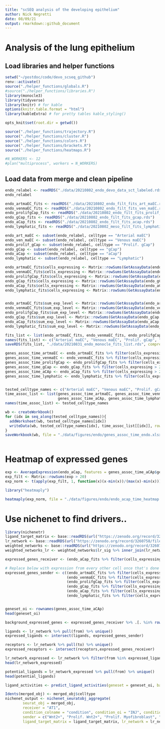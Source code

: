 ```yaml
---
title: "scSEQ analysis of the developing epithelium"
author: Nick Negretti
date: 08/09/21
output: rmarkdown::github_document
---
```


# Analysis of the lung epithelium

## Load libraries and helper functions
```r
setwd("~/postdoc/code/devo_scseq_github")
renv::activate()
source("./helper_functions/globals.R")
#source("./helper_functions/libraries.R")
library(monocle3)
library(tidyverse)
library(knitr) # for kable
options(knitr.table.format = "html")
library(kableExtra) # for pretty tables kable_styling()

opts_knit$set(root.dir = getwd())

source("./helper_functions/trajectory.R")
source("./helper_functions/cluster.R")
source("./helper_functions/colors.R")
source("./helper_functions/brackets.R")
source("./helper_functions/heatmaps.R")

#N_WORKERS <- 12
#plan("multiprocess", workers = N_WORKERS)

```
## Load data from merge and clean pipeline
```r
endo_relabel <- readRDS("./data/20210802_endo_devo_data_sct_labeled.rds")
endo_relabel

endo_artmaEC_fits <- readRDS("./data/20210802_endo_filt_fits_art_maEC.rds")
endo_venmaEC_fits <- readRDS("./data/20210802_endo_filt_fits_ven_maEC.rds")
endo_prolifgCap_fits <- readRDS("./data/20210802_endo_filt_fits_prolif_gcap.rds")
endo_gCap_fits <- readRDS("./data/20210802_endo_filt_fits_gcap.rds")
endo_aCap_fits <- readRDS("./data/20210802_endo_filt_fits_acap.rds")
endo_lymphatic_fits <- readRDS("./data/20210802_meso_filt_fits_lymphatic.rds")

```

```r

endo_art_maEC <- subset(endo_relabel, celltype == "Arterial maEC")
endo_ven_maEC <- subset(endo_relabel, celltype == "Venous maEC")
endo_prolif_gCap <- subset(endo_relabel, celltype == "Prolif. gCap")
endo_gCap <- subset(endo_relabel, celltype == "gCap")
endo_aCap <- subset(endo_relabel, celltype == "aCap")
endo_lymphatic <- subset(endo_relabel, celltype == "Lymphatic")

```

```r

endo_artmaEC_fits$cells_expressing <- Matrix::rowSums(GetAssayData(endo_art_maEC, assay = "RNA", slot='data') > 0)[endo_artmaEC_fits$gene_id]
endo_venmaEC_fits$cells_expressing <- Matrix::rowSums(GetAssayData(endo_ven_maEC, assay = "RNA", slot='data') > 0)[endo_venmaEC_fits$gene_id]
endo_prolifgCap_fits$cells_expressing <- Matrix::rowSums(GetAssayData(endo_prolif_gCap, assay = "RNA", slot='data') > 0)[endo_prolifgCap_fits$gene_id]
endo_gCap_fits$cells_expressing <- Matrix::rowSums(GetAssayData(endo_gCap, assay = "RNA", slot='data') > 0)[endo_gCap_fits$gene_id]
endo_aCap_fits$cells_expressing <- Matrix::rowSums(GetAssayData(endo_aCap, assay = "RNA", slot='data') > 0)[endo_aCap_fits$gene_id]
endo_lymphatic_fits$cells_expressing <- Matrix::rowSums(GetAssayData(endo_lymphatic, assay = "RNA", slot='data') > 0)[endo_lymphatic_fits$gene_id]


endo_artmaEC_fits$sum_exp_level <- Matrix::rowSums(GetAssayData(endo_art_maEC, assay = "RNA", slot='data'))[endo_artmaEC_fits$gene_id]
endo_venmaEC_fits$sum_exp_level <- Matrix::rowSums(GetAssayData(endo_ven_maEC, assay = "RNA", slot='data'))[endo_venmaEC_fits$gene_id]
endo_prolifgCap_fits$sum_exp_level <- Matrix::rowSums(GetAssayData(endo_prolif_gCap, assay = "RNA", slot='data'))[endo_prolifgCap_fits$gene_id]
endo_gCap_fits$sum_exp_level <- Matrix::rowSums(GetAssayData(endo_gCap, assay = "RNA", slot='data'))[endo_gCap_fits$gene_id]
endo_aCap_fits$sum_exp_level <- Matrix::rowSums(GetAssayData(endo_aCap, assay = "RNA", slot='data'))[endo_aCap_fits$gene_id]
endo_lymphatic_fits$sum_exp_level <- Matrix::rowSums(GetAssayData(endo_lymphatic, assay = "RNA", slot='data'))[endo_lymphatic_fits$gene_id]

fits_list <- list(endo_artmaEC_fits, endo_venmaEC_fits, endo_prolifgCap_fits, endo_gCap_fits, endo_aCap_fits, endo_lymphatic_fits)
names(fits_list) <- c("Arterial maEC", "Venous maEC", "Prolif. gCap", "gCap", "aCap", "Lymphatic")
saveRDS(fits_list, "./data/20210831_endo_monocle_fits_list.rds", compress = "bzip2")
```

```r

genes_assoc_time_artmaEC <- endo_artmaEC_fits %>% filter(cells_expressing > 20 & q_value <= 0.05)
genes_assoc_time_venmaEC <- endo_venmaEC_fits %>% filter(cells_expressing > 20 & q_value <= 0.05)
genes_assoc_time_prolifgCap <- endo_prolifgCap_fits %>% filter(cells_expressing > 20 & q_value <= 0.05)
genes_assoc_time_gCap <- endo_gCap_fits %>% filter(cells_expressing > 20 & q_value <= 0.05)
genes_assoc_time_aCAp <- endo_aCap_fits %>% filter(cells_expressing > 20 & q_value <= 0.05)
genes_assoc_time_lymphatic <- endo_lymphatic_fits %>% filter(cells_expressing > 20 & q_value <= 0.05)


tested_celltype_names <- c("Arterial maEC", "Venous maEC", "Prolif. gCap", "gCap", "aCap", "Lymphatic")
time_assoc_list <- list(genes_assoc_time_artmaEC, genes_assoc_time_venmaEC, genes_assoc_time_prolifgCap, genes_assoc_time_gCap,
                        genes_assoc_time_aCAp, genes_assoc_time_lymphatic)
names(time_assoc_list) <- tested_celltype_names

wb <- createWorkbook()
for (idx in seq_along(tested_celltype_names)){
  addWorksheet(wb, tested_celltype_names[idx])
  writeData(wb, tested_celltype_names[idx], time_assoc_list[[idx]], rowNames = TRUE)
}
saveWorkbook(wb, file = "./data/figures/endo/genes_assoc_time_endo.xlsx", overwrite = TRUE)



```

# Heatmap of expressed genes

```r
exp <- AverageExpression(endo_aCap, features = genes_assoc_time_aCAp$gene_id, group.by = "timepoint")[["SCT"]]
exp_filt <- Matrix::rowSums(exp > 20)
exp_norm <- t(apply(exp_filt, 1, function(x)(x-min(x))/(max(x)-min(x))))
```

```r
library("heatmaply")
```


```r
heatmaply(exp_norm, file = "./data/figures/endo/endo_acap_time_heatmap.png", Colv = FALSE)
```


# Use nichenet to find drivers..


```r
library(nichenetr)
ligand_target_matrix <- base::readRDS(url("https://zenodo.org/record/3260758/files/ligand_target_matrix.rds"))
lr_network <- base::readRDS(url("https://zenodo.org/record/3260758/files/lr_network.rds"))
weighted_networks <- base::readRDS(url("https://zenodo.org/record/3260758/files/weighted_networks.rds"))
weighted_networks_lr <- weighted_networks$lr_sig %>% inner_join(lr_network %>% distinct(from,to), by = c("from","to"))
```


```r
expressed_genes_receiver <- (endo_aCap_fits %>% filter(cells_expressing > 20))$gene_id

# Replace below with expression from every other cell once that's done
expressed_genes_sender <- c((endo_artmaEC_fits %>% filter(cells_expressing > 20))$gene_id,
                            (endo_venmaEC_fits %>% filter(cells_expressing > 20))$gene_id,
                            (endo_prolifgCap_fits %>% filter(cells_expressing > 20))$gene_id,
                            (endo_gCap_fits %>% filter(cells_expressing > 20))$gene_id,
                            (endo_aCap_fits %>% filter(cells_expressing > 20))$gene_id,
                            (endo_lymphatic_fits %>% filter(cells_expressing > 20))$gene_id)


geneset_oi <- rownames(genes_assoc_time_aCAp)
head(geneset_oi)

background_expressed_genes <- expressed_genes_receiver %>% .[. %in% rownames(ligand_target_matrix)]

ligands <- lr_network %>% pull(from) %>% unique()
expressed_ligands <- intersect(ligands, expressed_genes_sender)

receptors <- lr_network %>% pull(to) %>% unique()
expressed_receptors <- intersect(receptors,expressed_genes_receiver)

lr_network_expressed <- lr_network %>% filter(from %in% expressed_ligands & to %in% expressed_receptors)
head(lr_network_expressed)

```

```r
potential_ligands = lr_network_expressed %>% pull(from) %>% unique()
head(potential_ligands)
```

```r

ligand_activities <- predict_ligand_activities(geneset = geneset_oi, background_expressed_genes = background_expressed_genes, ligand_target_matrix = ligand_target_matrix, potential_ligands = potential_ligands)

```


```r
Idents(merged_obj) <- merged_obj$celltype
nichenet_output <- nichenet_seuratobj_aggregate(
        seurat_obj = merged_obj,
        receiver = "AT1",
        condition_colname = "condition", condition_oi = "INJ", condition_reference = "WT",
        sender = c("Wnt2+", "Prolif. Wnt2+", "Prolif. Myofibroblast", "Myofibroblast", "AT2"),
        ligand_target_matrix = ligand_target_matrix, lr_network = lr_network, weighted_networks = weighted_networks, organism = "mouse")

```